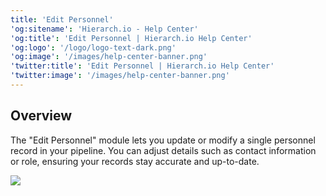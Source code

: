 ```yaml
---
title: 'Edit Personnel'
'og:sitename': 'Hierarch.io - Help Center'
'og:title': 'Edit Personnel | Hierarch.io Help Center'
'og:logo': '/logo/logo-text-dark.png'
'og:image': '/images/help-center-banner.png'
'twitter:title': 'Edit Personnel | Hierarch.io Help Center'
'twitter:image': '/images/help-center-banner.png'
---
```


## Overview

The "Edit Personnel" module lets you update or modify a single personnel record in your pipeline. You can adjust details such as contact information or role, ensuring your records stay accurate and up-to-date.



![](/images/workflows/edit_personnel001.png)